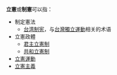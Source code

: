 '''立憲'''或'''制憲'''可以指：
*制定憲法
**[[台湾制宪|台湾制宪]]，与[[台灣獨立運動|台灣獨立運動]]相关的术语
*立憲政體
**[[君主立憲制|君主立憲制]] 
**[[共和立憲制|共和立憲制]] 
*[[立憲運動|立憲運動]] 
*[[宪政主义|立憲主義]]
{{Disambiguation|Cat=二字消歧義}}